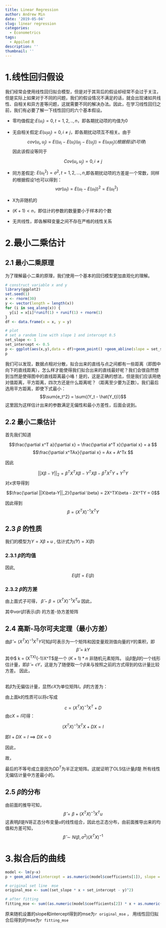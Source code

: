 ```yaml
---
title: Linear Regression
author: Andrew Min
date: '2019-05-04'
slug: linear regression
categories:
  - Econometrics
tags:
  - Appiled R
description: ''
thumbnail: ''
---
```


# 1.线性回归假设

我们经常会使用线性回归拟合模型，但是对于其背后的假设却经常不会过于关注，但是实际上如果对于不同的问题，我们的假设情况不满足的话，就会出现诸如共线性、自相关和异方差等问题，这就需要不同的解决办法。因此，在学习线性回归之前，我们有必要了解一下线性回归的六个基本假设。

- 零均值假定:$E(u_i) = 0, t =1, 2,..,n$，即各期扰动项的均值为0

- 无自相关假定:$E(u_iu_j) = 0, i\neq j$，即各期扰动项互不相关。由于
$$cov(u_i, u_j) = E((u_i-E(u_i)(u_j-E(u_j))=E(u_iu_j)(根据假设1可得)$$
因此该假设等同于

$$Cov(u_i, u_j) = 0, i\neq j$$

- 同方差假定: $E(u_t^2) = \sigma^2, t=1,2,...,n$,即各期扰动项的方差是一个常数，同样的根据假设1也可以得到：
$$var(u_t) = E(u_t-E(u_t))^2=E(u_t^2)$$

- X为非随机的

- $(K+1)<n$，即估计的参数的数量要小于样本的个数

- 无共线性，即各解释变量之间不存在严格的线性关系

# 2.最小二乘估计

## 2.1 最小二乘原理
为了理解最小二乘的原理，我们使用一个基本的回归模型更加直观化的理解。

```r
# construct variable x and y
library(ggplot2)
set.seed(1)
x <- rnorm(30)
y <- vector(length = length(x))
for (i in seq_along(x)) {
  y[i] = x[i]*runif(1) + runif(1) + rnorm(1)
}
df <- data.frame(x = x, y = y)

# plot
# set a random line with slope 1 and intercept 0.5
set_slope <- 1
set_intercept <- 0.5
p <- ggplot(aes(x,y),data = df)+geom_point() +geom_abline(slope = set_slope, intercept = set_intercept, color = "red") + geom_pointrange(aes(ymin = y, ymax = (x+0.5)), color = "lightpink") + theme_bw() + geom_text(x = -1.8, y = -0.5, label = "The original line", color = "red") + annotate(geom = "segment", x = -1.8, y = -0.7, xend = -1.8, yend = -1.3, arrow = arrow(unit(10,"inch")), color="red")
p

```

我们可以发现，数据点相对分散，拟合出来的直线与点之间都有一些距离（即图中向下的直线距离），怎么样才能使得我们拟合出来的直线最好呢？我们会很自然想到当然是使得图中的直线距离最小咯！是的，这是正确的想法，但是我们应该用绝对值距离，平方距离，四次方还是什么距离呢？（距离至少要为正数）。我们最后选用平方距离，即使下式最小：$$\sum{e_t^2} = \sum{(Y_t - \hat{Y_t})}$$
这里因为这样估计出来的参数满足无偏性和最小方差性，后面会说到。

## 2.2 最小二乘估计

首先我们知道

$$\frac{\partial x^T a}{\partial x} = \frac{\partial a^T x}{\partial x} = a $$
$$\frac{\partial x^TAx}{\partial x} = Ax + A^Tx $$

因此

$$||X\beta-Y||_2 = \beta^TX^TX\beta - Y^TX\beta- \beta^TX^TY+Y^TY$$
对$x$求导得到

$$\frac{\partial ||X\beta-Y||_2}{\partial \beta} = 2X^TX\beta - 2X^TY = 0$$

因此得到$$\beta = (X^TX)^{-1}X^TY$$

## 2.3 $\beta$ 的性质
我们的模型为$Y = X\beta + u$ , 估计式为$\hat(Y) = X \hat(\beta)$

### 2.3.1 $\hat{\beta}$的均值


\begin{align}
\hat{\beta} &= (X^TX)^{-1}X^TY \\
&= (X^TX)^{-1}X^T(X\beta + u)\\
&=  (X^TX)^{-1}X^TX\beta +  (X^TX)^{-1}X^Tu \\
&= \beta + (X^TX)^{-1}X^Tu   \\
&= \beta
\end{align}

因此,
$$
E(\hat{\beta}) = E(\beta)
$$

### 2.3.2 $\hat{\beta}$的方差
由\autoref{1}上面式子可得， $\hat{\beta} - \beta = (X^TX)^{-1}X^Tu$
因此，

\begin{align}
var(\hat{\beta}) &= E\{((X^TX)^{-1}X^Tu)((X^TX)^{-1}X^Tu)^T\} \\
&= E((X^TX)^{-1}X^Tuu^TX(X^TX)^{-1})\\
&= (X^TX)^{-1}X^TE(uu^T)X(X^TX)^{-1}\\
&= (X^TX)^{-1}X^T\sigma ^2 I_nX(X^TX)^{-1} \\
&= (X^TX)^{-1}\sigma ^2

\end{align}


其中$var(\hat{\beta})$表示$\hat(\beta)$ 的方差-协方差矩阵

## 2.4 高斯-马尔可夫定理（最小方差）
由$\hat{\beta}= (X^TX)^{-1}X^TY$可知$\hat{\beta}$可表示为一个矩阵和因变量观测值向量的$Y$的乘积，即
$$\hat{\beta} = kY$$
其中$ k = (X^TX)^{-1}X^T$是一个 $(K+1)*n$ 非随机元素矩阵。
设$\widetilde{\beta}$是$\beta$的一个线形估计量，即$\widetilde{\beta} = cY$，这是为了随便取一个$\beta$来与按照之前的方式得到的估计量比较方差。
因此，


\begin{align}
E(\widetilde{\beta}) &= E(cX\beta + cu) \\
&= cX\beta
\end{align}

\
若$\widetilde{\beta}$为无偏估计量，显然$cX$为单位矩阵$I$。$\widetilde{\beta}$的方差为：


\begin{align}
var(\widetilde{\beta}) &= var(cX\beta+cu)
&= var(cu) \\
&= c\cdot var(u)\cdot c^T\\
&= \sigma ^2 cc^T
\end{align}

由上面k的性质可以将$c$写成

$$
c = (X^TX)^{-1}X^T + D
$$
由$cX = I$可得：

$$
(X^TX)^{-1}X^TX + DX = I
$$

即$I + DX = I$ ==> $DX=0$

因此，


\begin{align}
cc^T &= ((X^TX)^{-1}X^T + D)((X^TX)^{-1}X^T + D)^T\\
&= ((X^TX)^{-1}X^T + D)(X(X^TX)^{-1} + D^T)\\
&=(X^TX)^{-1}X^TX(X^TX)^{-1}+ (X^TX)^{-1}X^TD^T + DX(X^TX)^{-1} + DD^T\\
&= (X^TX)^{-1} + DD^T
\end{align}


故，


\begin{align}
var(\widetilde{\beta}) &= \sigma ^2 cc^T\\
&= \sigma ^2((X^TX)^{-1} + DD^T)\\
&= \sigma ^2(X^TX)^{-1} + \sigma ^2DD^T\\
&=var(\hat{\beta}) + \sigma ^2DD^T\\
&\ge var(\hat{\beta})
\end{align}

最后的不等号成立是因为$DD^T$为半正定矩阵。这就证明了OLS估计量$\hat{\beta}$是      所有线性无偏估计量中方差最小的。

## 2.5 $\beta$的分布
由前面的推导可知，
$$
\hat{\beta} = \beta + (X^TX)^{-1}X^Tu
$$
这表明$\beta$是$N$哥正态分布变量$u$的线性组合，因此也正态分布，由前面推导出来的均值和方差可知，
$$
\hat{\beta} \sim N(\beta, \sigma^2)(X^TX)^{-1}
$$

# 3.拟合后的曲线

```r
model <- lm(y~x)
p + geom_abline(intercept = as.numeric(model$coefficients[1]), slope = as.numeric(model$coefficients[2])) + geom_text(x = 1.2, y = 0.3, label = "The fitting line") + annotate(geom = "segment", x = 1.2, y = 0.5, xend = 1.2, yend = 1, arrow = arrow(unit(10,"inch"), ends = "first"))

# original set line  mse
original_mse <- sum((set_slope * x + set_intercept - y)^2)

# after fitting
fitting_mse <- sum((as.numeric(model$coefficients[2]) * x + as.numeric(model$coefficients[1]) - y)^2)

```

原来随机设置的slope和intercept得到的mse为`r original_mse` ， 用线性回归拟合后得到的mse为`r fitting_mse`
